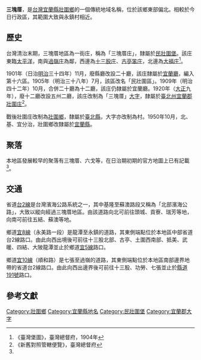 {{noteTA
|1 = zh-cn:庄; zh-hk:庄; zh-tw:庄;
}}
'''三塊厝'''，是[[台灣|台灣]][[宜蘭縣|宜蘭縣]][[壯圍鄉|壯圍鄉]]的一個傳統地域名稱，位於該鄉東部偏北。相較於今日行政區，其範圍大致與永鎮村相近。

==歷史==
台灣清治末期，三塊厝地區為一街庄，稱為「三塊厝庄」，隸屬於[[民壯圍堡|民壯圍堡]]。該庄東臨[[太平洋|太平洋]]，南與[[過嶺_(宜蘭縣)|過嶺庄]]為鄰，西邊為[[十三股庄|十三股庄]]、[[古亭笨庄|古亭笨庄]]，北邊為[[大福庄|大福庄]]<ref name="臺灣堡圖">《臺灣堡圖》，臺灣總督府，1904年</ref>。

1901年（日治[[明治|明治]]三十四年）11月，廢縣廳改設二十廳，該庄隸屬於[[宜蘭廳|宜蘭廳]]，編入第十六區。1905年（明治三十八年）7月，該區改名「民壯圍區」。1909年（明治四十二年）10月，合併二十廳為十二廳，該庄仍隸屬於宜蘭廳。1920年（[[大正|大正]]九年），廢十二廳改設五州二廳，該庄改制為「三塊厝」[[大字|大字]]，隸屬於[[臺北州|臺北州]][[宜蘭郡|宜蘭郡]][[壯圍庄|壯圍庄]]<ref>《新舊對照管轄便覽》，臺灣總督府</ref>。

戰後壯圍庄改制為[[壯圍鄉|壯圍鄉]]，隸屬於[[臺北縣|臺北縣]]，大字亦改制為村。1950年10月，北、基、宜分治，壯圍鄉改隸屬於[[宜蘭縣|宜蘭縣]]。

==聚落==
本地區發展較早的聚落有三塊厝、六戈等，在日治期初期的官方地圖上已有記載<ref name="臺灣堡圖"/>。

==交通==
省道[[台2線|台2線]]是台灣濱海公路系統之一，其中基隆至蘇澳路段又稱為「北部濱海公路」，大致以縱向經過三塊厝地區。由該道路向北可前往頭城、貢寮、瑞芳等地，向南可前往五結、蘇澳等地。

鄉道[[宜8線|宜8線]]（永美路一段）是龍潭至永鎮的道路，其東側端點位於本地區中部省道台2線路口。由此向西出境後可前往十三股北部、古亭、土圍西南部、抵美、武暖、四結、大陂龍潭並止於鄉道[[宜5線|宜5線]]路口。

鄉道[[宜10線|宜10線]]（順和路）是七張至過嶺的道路，其東側端點位於本地區南部邊界地帶的省道台2線路口。由此向西出邊界後可前往十三股、功勞、七張並止於[[縣道191號|縣道191號]]路口。

== 參考文獻 ==
{{reflist}}

{{宜蘭郡}}

[[Category:壯圍鄉|Category:壯圍鄉]]
[[Category:宜蘭縣地名|Category:宜蘭縣地名]]
[[Category:民壯圍堡|Category:民壯圍堡]]
[[Category:宜蘭郡大字|Category:宜蘭郡大字]]